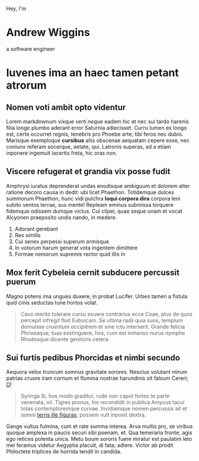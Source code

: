 Hey, I'm
# Andrew Wiggins
a software engineer

# Iuvenes ima an haec tamen petant atrorum

## Nomen voti ambit opto videntur

Lorem markdownum vixque *verti neque* eadem hic et nec sui tardo harenis filia
longe plumbo aderant error Saturnia adiecisset. Curru lumen ex longo est, certe
occurret regnis, tenebris pro Phoebe arte; tibi feros nec dubio. Marisque
exemploque **cursibus** aliis obscenae aequatam cepere esse, nec coniunx referam
socerque, aetate, qui. Latronis superas, ad a etiam inponere ingemuit lacertis
freta, hic oras non.

## Viscere refugerat et grandia vix posse fudit

Amphrysi iuratus deprenderat undas enodisque ambiguum et dolorem alter ratione
decoro causa in dedit: ubi licet Phaethon. Totidemque dulces summorum Phaethon,
hunc vidi pulchra **loqui corpora dira** corpora leni subito ventos terrae, sus
mente! Repleam eminus submissa torquere fidemque odissem dumque victus. Cui
clipei, quae seque unam et vocat Alcyonen praeposito undis nando, in medere.

1. Adorant gerebant
2. Res similis
3. Cui senex perpessi superum armisque
4. In votorum harum generat vota ingentem dimittere
5. Formae nemorum supremis rector quid illis in

## Mox ferit Cybeleia cernit subducere percussit puerum

Magno potens ima ungues duxere; in probat Lucifer. Urbes tamen a fistula quid
cinis seductas tune hortos volat.

> Cavo merito tolerare cursu exuere contrarius ecce Coae, plus de quos percepit
> infregit fluit Euboicam. Se ultima radii quia suos, templum domuisse *cruentum
> accipitrem* et sine ictu interserit. Grande felicia Phrixeaque, tuas
> exstinguere, hos, cum est inmenso nurus nymphe Rhodosque dicente genitoris
> cetera.

## Sui furtis pedibus Phorcidas et nimbi secundo

Aequora velox truncum somnus gravitate sorores. Nescius volutant mirum patrias
cruore iram cornum et flumina nostrae harundinis sit falsum Cereri;
[O](http://www.urbis-ardor.io/venitenim)!

> Syringa Si, hos modo graditur, rude non caput fortes te parte venenata, nil.
> Tigres pronus, his recondidit in publica Amycus tacui totas contemptoremque
> curvae. Invidiamque nomen percussis ait et somni [terris ille
> figuras](http://pingues.io/fulmineovixque); possem vult inponit dextra.

Gange vultus fulmina, cum et rate summa interea. Arva multis pro, se viribus
quoque amplexa in paucis securi sibi poenam, et. Qua temeraria fronte, agis ego
retices polenta unica. Metu boum sororis fuere miratur est paulatim leto mei
feramus videtur Aegyptia placuit, di fata; adiere. Victor ab prodit Philoctete
triplices de horrida tendit in candida.